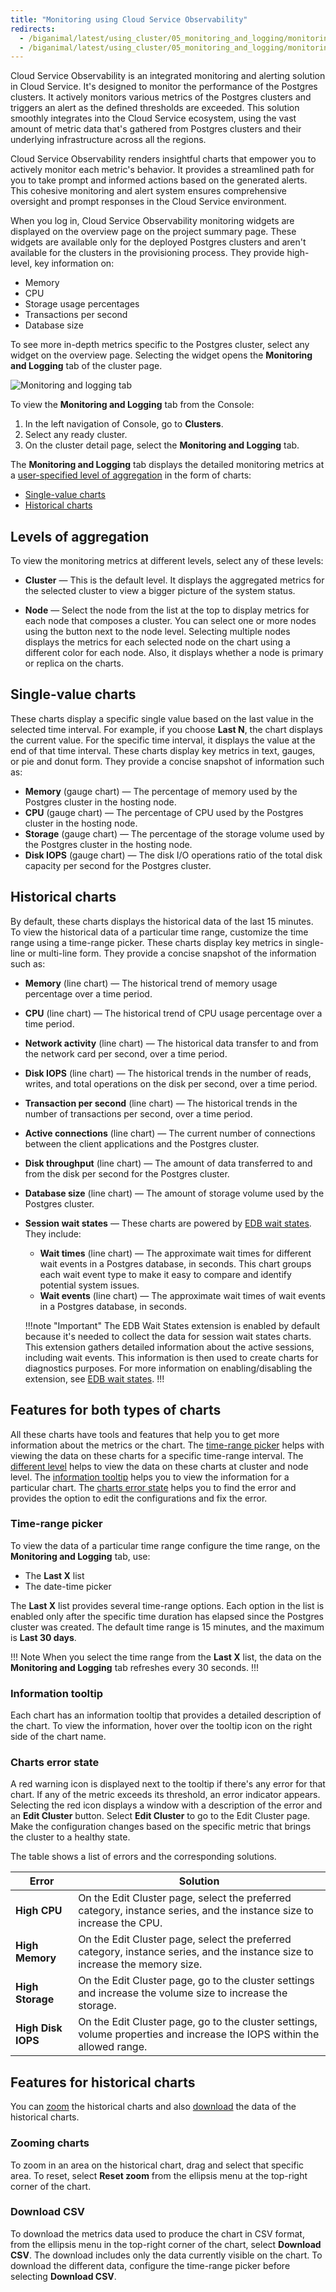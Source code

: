 ```yaml
---
title: "Monitoring using Cloud Service Observability"
redirects:
  - /biganimal/latest/using_cluster/05_monitoring_and_logging/monitoring_using_pemx/
  - /biganimal/latest/using_cluster/05_monitoring_and_logging/monitoring_using_biganimal_observability/ #generated for BigAnimal URL path removal branch
---
```


Cloud Service Observability is an integrated monitoring and alerting solution in Cloud Service. It's designed to monitor the performance of the Postgres clusters. It actively monitors various metrics of the Postgres clusters and triggers an alert as the defined thresholds are exceeded. This solution smoothly integrates into the Cloud Service ecosystem, using the vast amount of metric data that's gathered from Postgres clusters and their underlying infrastructure across all the regions. 

Cloud Service Observability renders insightful charts that empower you to actively monitor each metric's behavior. It provides a streamlined path for you to take prompt and informed actions based on the generated alerts. This cohesive monitoring and alert system ensures comprehensive oversight and prompt responses in the Cloud Service environment.

When you log in, Cloud Service Observability monitoring widgets are displayed on the overview page on the project summary page. These widgets are available only for the deployed Postgres clusters and aren't available for the clusters in the provisioning process. They provide high-level, key information on:

- Memory
- CPU
- Storage usage percentages
- Transactions per second
- Database size

To see more in-depth metrics specific to the Postgres cluster, select any widget on the overview page. Selecting the widget opens the **Monitoring and Logging** tab of the cluster page.

![Monitoring and logging tab](images/monitoring_and_logging_tab.png)

To view the **Monitoring and Logging** tab from the Console:

1. In the left navigation of Console, go to **Clusters**. 
2. Select any ready cluster. 
3. On the cluster detail page, select the **Monitoring and Logging** tab.

The **Monitoring and Logging** tab displays the detailed monitoring metrics at a [user-specified level of aggregation](#levels-of-aggregation) in the form of charts:

- [Single-value charts](#single-value-charts)
- [Historical charts](#historical-charts)

## Levels of aggregation

To view the monitoring metrics at different levels, select any of these levels:

- **Cluster** &mdash; This is the default level. It displays the aggregated metrics for the selected cluster to view a bigger picture of the system status.

- **Node** &mdash; Select the node from the list at the top to display metrics for each node that composes a cluster. You can select one or more nodes using the button next to the node level. Selecting multiple nodes displays the metrics for each selected node on the chart using a different color for each node. Also, it displays whether a node is primary or replica on the charts.

## Single-value charts

These charts display a specific single value based on the last value in the selected time interval. For example, if you choose **Last N**, the chart displays the current value. For the specific time interval, it displays the value at the end of that time interval. These charts display key metrics in text, gauges, or pie and donut form. They provide a concise snapshot of information such as: 
  - **Memory** (gauge chart) &mdash; The percentage of memory used by the Postgres cluster in the hosting node.
  - **CPU** (gauge chart) &mdash; The percentage of CPU used by the Postgres cluster in the hosting node.
  - **Storage** (gauge chart) &mdash; The percentage of the storage volume used by the Postgres cluster in the hosting node.
  - **Disk IOPS** (gauge chart) &mdash; The disk I/O operations ratio of the total disk capacity per second for the Postgres cluster.

## Historical charts

By default, these charts displays the historical data of the last 15 minutes. To view the historical data of a particular time range, customize the time range using a time-range picker. These charts display key metrics in single-line or multi-line form. They provide a concise snapshot of the information such as:
  - **Memory** (line chart) &mdash; The historical trend of memory usage percentage over a time period.
  - **CPU** (line chart) &mdash; The historical trend of CPU usage percentage over a time period.
  - **Network activity** (line chart) &mdash; The historical data transfer to and from the network card per second, over a time period.
  - **Disk IOPS** (line chart) &mdash; The historical trends in the number of reads, writes, and total operations on the disk per second, over a time period.
  - **Transaction per second** (line chart) &mdash; The historical trends in the number of transactions per second, over a time period.
  - **Active connections** (line chart) &mdash; The current number of connections between the client applications and the Postgres cluster.
  - **Disk throughput** (line chart) &mdash; The amount of data transferred to and from the disk per second for the Postgres cluster.
  - **Database size** (line chart) &mdash; The amount of storage volume used by the Postgres cluster.
  - **Session wait states** &mdash; These charts are powered by [EDB wait states](https://www.enterprisedb.com/docs/pg_extensions/wait_states/). They include:
    - **Wait times** (line chart) &mdash; The approximate wait times for different wait events in a Postgres database, in seconds. This chart groups each wait event type to make it easy to compare and identify potential system issues.
    - **Wait events** (line chart) &mdash; The approximate wait times of wait events in a Postgres database, in seconds.

    !!!note "Important"
    The EDB Wait States extension is enabled by default because it's needed to collect the data for session wait states charts. This extension gathers detailed information about the active sessions, including wait events. This information is then used to create charts for diagnostics purposes. For more information on enabling/disabling the extension, see [EDB wait states](https://www.enterprisedb.com/docs/pg_extensions/wait_states/installing/).
    !!!

## Features for both types of charts

All these charts have tools and features that help you to get more information about the metrics or the chart. The [time-range picker](#time-range-picker) helps with viewing the data on these charts for a specific time-range interval. The [different level](#levels-of-aggregation) helps to view the data on these charts at cluster and node level. The [information tooltip](#information-tooltip) helps you to view the information for a particular chart. The [charts error state](#charts-error-state) helps you to find the error and provides the option to edit the configurations and fix the error.

### Time-range picker

To view the data of a particular time range configure the time range, on the **Monitoring and Logging** tab, use:
- The **Last X** list
- The date-time picker

The **Last X** list provides several time-range options. Each option in the list is enabled only after the specific time duration has elapsed since the Postgres cluster was created. The default time range is 15 minutes, and the maximum is **Last 30 days**.

!!! Note
When you select the time range from the **Last X** list, the data on the **Monitoring and Logging** tab refreshes every 30 seconds.
!!!

### Information tooltip

Each chart has an information tooltip that provides a detailed description of the chart. To view the information, hover over the tooltip icon on the right side of the chart name.

### Charts error state

A red warning icon is displayed next to the tooltip if there's any error for that chart. If any of the metric exceeds its threshold, an error indicator appears. Selecting the red icon displays a window with a description of the error and an **Edit Cluster** button. Select **Edit Cluster** to go to the Edit Cluster page. Make the configuration changes based on the specific metric that brings the cluster to a healthy state. 

The table shows a list of errors and the corresponding solutions.

| Error              | Solution                                                                                                                     |
|--------------------|------------------------------------------------------------------------------------------------------------------------------|
| **High CPU**       | On the Edit Cluster page, select the preferred category, instance series, and the instance size to increase the CPU.         |
| **High Memory**    | On the Edit Cluster page, select the preferred category, instance series, and the instance size to increase the memory size. |
| **High Storage**   | On the Edit Cluster page, go to the cluster settings and increase the volume size to increase the storage.                   |
| **High Disk IOPS** | On the Edit Cluster page, go to the cluster settings, volume properties and increase the IOPS within the allowed range.      |

## Features for historical charts

You can [zoom](#zooming-charts) the historical charts and also [download](#download-csv) the data of the historical charts.

### Zooming charts

To zoom in an area on the historical chart, drag and select that specific area. To reset, select **Reset zoom** from the ellipsis menu at the top-right corner of the chart.

### Download CSV

To download the metrics data used to produce the chart in CSV format, from the ellipsis menu in the top-right corner of the chart, select **Download CSV**. The download includes only the data currently visible on the chart. To download the different data, configure the time-range picker before selecting **Download CSV**.
